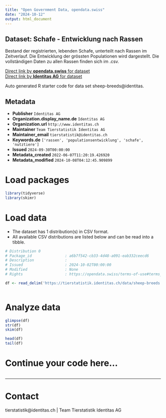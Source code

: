 ```yaml
---
title: "Open Government Data, opendata.swiss"
date: "2024-10-12"
output: html_document
---
```


## Dataset: Schafe - Entwicklung nach Rassen

Bestand der registrierten, lebenden Schafe, unterteilt nach Rassen im Zeitverlauf. Die Entwicklung der grössten Populationen wird dargestellt. Die vollständigen Daten zu allen Rassen finden sich im .csv.

[Direct link by **opendata.swiss** for dataset](https://opendata.swiss/de/dataset/schafe-entwicklung-nach-rassen)<br>
[Direct link by **Identitas AG** for dataset](https://tierstatistik.identitas.ch/)

Auto generated R starter code for data set sheep-breeds@identitas.

## Metadata

- **Publisher** `Identitas AG`
- **Organization.display_name.de** `Identitas AG`
- **Organization.url** `http://www.identitas.ch`
- **Maintainer** `Team Tierstatistik Identitas AG`
- **Maintainer_email** `tierstatistik@identitas.ch`
- **Keywords.de** `['rassen', 'populationsentwicklung', 'schafe', 'nutztiere']`
- **Issued** `2024-09-30T00:00:00`
- **Metadata_created** `2022-06-07T11:20:19.426920`
- **Metadata_modified** `2024-10-08T04:12:45.909899`


# Load packages

```r

library(tidyverse)
library(skimr)

```

# Load data

-   The dataset has 1 distribution(s) in CSV format.
-   All available CSV distributions are listed below and can be read into a tibble.

```r

# Distribution 0
# Package_id               : a6b7f542-cb33-4d48-a091-eab332ceecd6
# Description              : 
# Issued                   : 2024-10-02T00:00:00
# Modified                 : None
# Rights                   : https://opendata.swiss/terms-of-use#terms_by

df <- read_delim('https://tierstatistik.identitas.ch/data/sheep-breeds.csv')



```

# Analyze data

```r

glimpse(df)
str(df)
skim(df)

head(df)
tail(df)

```

# Continue your code here...

```r

```

------------------------------------------------------------------------

# Contact

tierstatistik@identitas.ch | Team Tierstatistik Identitas AG
